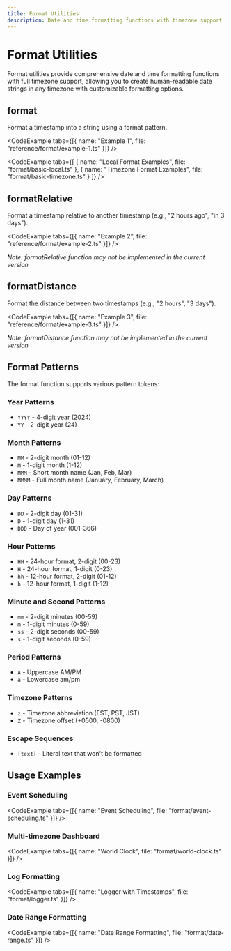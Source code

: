 ```yaml
---
title: Format Utilities
description: Date and time formatting functions with timezone support
---
```




# Format Utilities

Format utilities provide comprehensive date and time formatting functions with full timezone support, allowing you to create human-readable date strings in any timezone with customizable formatting options.

## format

Format a timestamp into a string using a format pattern.

<CodeExample tabs={[{ name: "Example 1", file: "reference/format/example-1.ts" }]} />

<CodeExample tabs={[
  { name: "Local Format Examples", file: "format/basic-local.ts" },
  { name: "Timezone Format Examples", file: "format/basic-timezone.ts" }
]} />

## formatRelative

Format a timestamp relative to another timestamp (e.g., "2 hours ago", "in 3 days").

<CodeExample tabs={[{ name: "Example 2", file: "reference/format/example-2.ts" }]} />

_Note: formatRelative function may not be implemented in the current version_

## formatDistance

Format the distance between two timestamps (e.g., "2 hours", "3 days").

<CodeExample tabs={[{ name: "Example 3", file: "reference/format/example-3.ts" }]} />

_Note: formatDistance function may not be implemented in the current version_

## Format Patterns

The format function supports various pattern tokens:

### Year Patterns
- `YYYY` - 4-digit year (2024)
- `YY` - 2-digit year (24)

### Month Patterns
- `MM` - 2-digit month (01-12)
- `M` - 1-digit month (1-12)
- `MMM` - Short month name (Jan, Feb, Mar)
- `MMMM` - Full month name (January, February, March)

### Day Patterns
- `DD` - 2-digit day (01-31)
- `D` - 1-digit day (1-31)
- `DDD` - Day of year (001-366)

### Hour Patterns
- `HH` - 24-hour format, 2-digit (00-23)
- `H` - 24-hour format, 1-digit (0-23)
- `hh` - 12-hour format, 2-digit (01-12)
- `h` - 12-hour format, 1-digit (1-12)

### Minute and Second Patterns
- `mm` - 2-digit minutes (00-59)
- `m` - 1-digit minutes (0-59)
- `ss` - 2-digit seconds (00-59)
- `s` - 1-digit seconds (0-59)

### Period Patterns
- `A` - Uppercase AM/PM
- `a` - Lowercase am/pm

### Timezone Patterns
- `z` - Timezone abbreviation (EST, PST, JST)
- `Z` - Timezone offset (+0500, -0800)

### Escape Sequences
- `[text]` - Literal text that won't be formatted

## Usage Examples

### Event Scheduling

<CodeExample tabs={[{ name: "Event Scheduling", file: "format/event-scheduling.ts" }]} />

### Multi-timezone Dashboard

<CodeExample tabs={[{ name: "World Clock", file: "format/world-clock.ts" }]} />

### Log Formatting

<CodeExample tabs={[{ name: "Logger with Timestamps", file: "format/logger.ts" }]} />

### Date Range Formatting

<CodeExample tabs={[{ name: "Date Range Formatting", file: "format/date-range.ts" }]} /> 